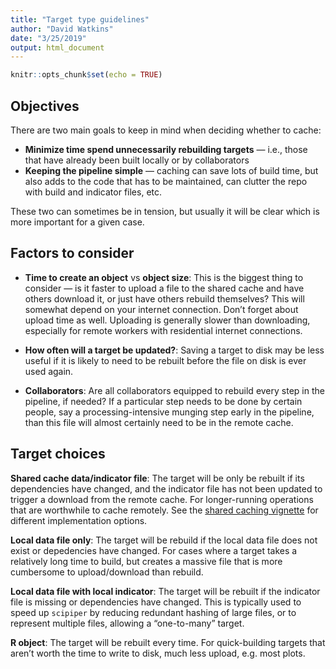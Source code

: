 ```yaml
---
title: "Target type guidelines"
author: "David Watkins"
date: "3/25/2019"
output: html_document
---
```


```r
knitr::opts_chunk$set(echo = TRUE)
```

## Objectives
There are two main goals to keep in mind when deciding whether to cache:
 
 - **Minimize time spend unnecessarily rebuilding targets** --- i.e., those that have already been built locally or by collaborators
 - **Keeping the pipeline simple** --- caching can save lots of build time, but also adds to the code that has to be maintained, can clutter the repo with build and indicator files, etc.
 
 These two can sometimes be in tension, but usually it will be clear which is more important for a given case.
 
## Factors to consider

 - **Time to create an object** vs **object size**: This is the biggest thing to consider --- is it faster to upload a file to the shared cache and have others download it, or just have others rebuild themselves?  This will somewhat depend on your internet connection.  Don't forget about upload time as well.  Uploading is generally slower than downloading, especially for remote workers with residential internet connections.   
 
 - **How often will a target be updated?**:  Saving a target to disk may be less useful if it is likely to need to be rebuilt before the file on disk is ever used again.
 
 - **Collaborators**: Are all collaborators equipped to rebuild every step in the pipeline, if needed?  If a particular step needs to be done by certain people, say a processing-intensive munging step early in the pipeline, than this file will almost certainly need to be in the remote cache.
 
 

## Target choices

**Shared cache data/indicator file**: The target will be only be rebuilt if its dependencies have changed, and the indicator file has not been updated to trigger a download from the remote cache. For longer-running operations that are worthwhile to cache remotely.  See the [shared caching vignette](shared_cache.html) for different implementation options.

**Local data file only**:  The target will be rebuild if the local data file does not exist or depedencies have changed.  For cases where a target takes a relatively long time to build, but creates a massive file that is more cumbersome to upload/download than rebuild.  

**Local data file with local indicator**: The target will be rebuilt if the indicator file is missing or dependencies have changed.  This is typically used to speed up `scipiper` by reducing redundant hashing of large files, or to represent multiple files, allowing a "one-to-many" target.

**R object**: The target will be rebuilt every time.  For quick-building targets that aren't worth the time to write to disk, much less upload, e.g. most plots.  





 
 
